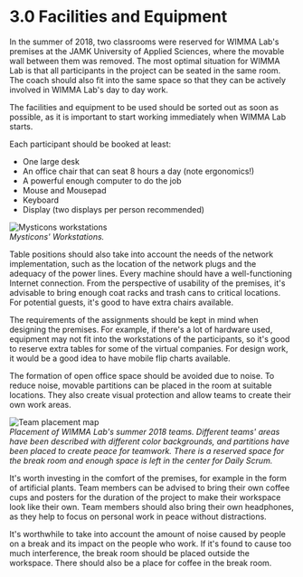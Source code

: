 # 3.0 Facilities and Equipment
In the summer of 2018, two classrooms were reserved for WIMMA Lab's premises at the JAMK University of Applied Sciences, where the movable wall between them was removed. The most optimal situation for WIMMA Lab is that all participants in the project can be seated in the same room. The coach should also fit into the same space so that they can be actively involved in WIMMA Lab's day to day work.

The facilities and equipment to be used should be sorted out as soon as possible, as it is important to start working immediately when WIMMA Lab starts.

Each participant should be booked at least:
* One large desk
* An office chair that can seat 8 hours a day (note ergonomics!)
* A powerful enough computer to do the job
* Mouse and Mousepad
* Keyboard
* Display (two displays per person recommended)

![Mysticons workstations](/assets/Black-Book-Images/image009.jpg)  
*Mysticons' Workstations.*

Table positions should also take into account the needs of the network implementation, such as the location of the network plugs and the adequacy of the power lines. Every machine should have a well-functioning Internet connection. From the perspective of usability of the premises, it's advisable to bring enough coat racks and trash cans to critical locations. For potential guests, it's good to have extra chairs available.

The requirements of the assignments should be kept in mind when designing the premises. For example, if there's a lot of hardware used, equipment may not fit into the workstations of the participants, so it's good to reserve extra tables for some of the virtual companies. For design work, it would be a good idea to have mobile flip charts available.

The formation of open office space should be avoided due to noise. To reduce noise, movable partitions can be placed in the room at suitable locations. They also create visual protection and allow teams to create their own work areas.

![Team placement map](/assets/Black-Book-Images/image010.png)  
*Placement of WIMMA Lab's summer 2018 teams. Different teams' areas have been described with different color backgrounds, and partitions have been placed to create peace for teamwork. There is a reserved space for the break room and enough space is left in the center for Daily Scrum.*

It's worth investing in the comfort of the premises, for example in the form of artificial plants. Team members can be advised to bring their own coffee cups and posters for the duration of the project to make their workspace look like their own. Team members should also bring their own headphones, as they help to focus on personal work in peace without distractions.

It's worthwhile to take into account the amount of noise caused by people on a break and its impact on the people who work. If it's found to cause too much interference, the break room should be placed outside the workspace. There should also be a place for coffee in the break room.